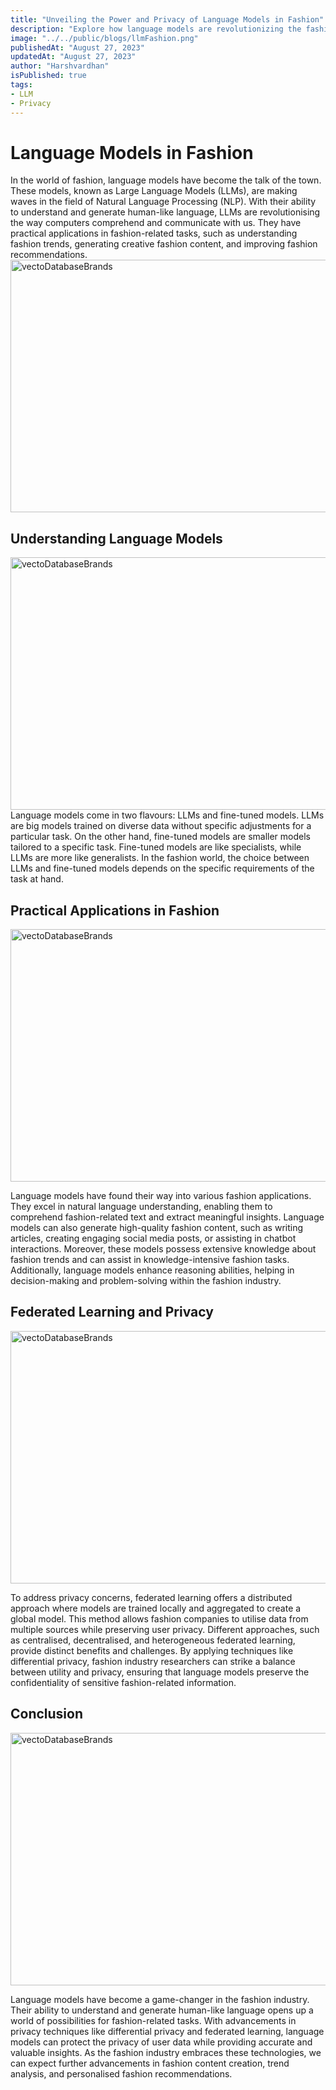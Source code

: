 ```yaml
---
title: "Unveiling the Power and Privacy of Language Models in Fashion"
description: "Explore how language models are revolutionizing the fashion industry by enhancing understanding of trends, generating creative content, and improving recommendations while prioritizing user privacy."
image: "../../public/blogs/llmFashion.png"
publishedAt: "August 27, 2023"
updatedAt: "August 27, 2023"
author: "Harshvardhan"
isPublished: true
tags:
- LLM
- Privacy
--- 
```


# Language Models in Fashion
In the world of fashion, language models have become the talk of the town. These models, known as Large Language Models (LLMs), are making waves in the field of Natural Language Processing (NLP). With their ability to understand and generate human-like language, LLMs are revolutionising the way computers comprehend and communicate with us. They have practical applications in fashion-related tasks, such as understanding fashion trends, generating creative fashion content, and improving fashion recommendations.
<Image
  src="/blogs/languageModel1.png"
  width="718"
  height="404"
  alt="vectoDatabaseBrands"
  sizes="100vw"
/>

## Understanding Language Models
<Image
  src="/blogs/languageModel2.png"
  width="718"
  height="404"
  alt="vectoDatabaseBrands"
  sizes="100vw"
/>
Language models come in two flavours: LLMs and fine-tuned models. LLMs are big models trained on diverse data without specific adjustments for a particular task. On the other hand, fine-tuned models are smaller models tailored to a specific task. Fine-tuned models are like specialists, while LLMs are more like generalists. In the fashion world, the choice between LLMs and fine-tuned models depends on the specific requirements of the task at hand.

## Practical Applications in Fashion
<Image
  src="/blogs/languageModel3.png"
  width="718"
  height="404"
  alt="vectoDatabaseBrands"
  sizes="100vw"
/>

Language models have found their way into various fashion applications. They excel in natural language understanding, enabling them to comprehend fashion-related text and extract meaningful insights. Language models can also generate high-quality fashion content, such as writing articles, creating engaging social media posts, or assisting in chatbot interactions. Moreover, these models possess extensive knowledge about fashion trends and can assist in knowledge-intensive fashion tasks. Additionally, language models enhance reasoning abilities, helping in decision-making and problem-solving within the fashion industry.

## Federated Learning and Privacy
<Image
  src="/blogs/languageModel4.png"
  width="718"
  height="404"
  alt="vectoDatabaseBrands"
  sizes="100vw"
/>

To address privacy concerns, federated learning offers a distributed approach where models are trained locally and aggregated to create a global model. This method allows fashion companies to utilise data from multiple sources while preserving user privacy. Different approaches, such as centralised, decentralised, and heterogeneous federated learning, provide distinct benefits and challenges. By applying techniques like differential privacy, fashion industry researchers can strike a balance between utility and privacy, ensuring that language models preserve the confidentiality of sensitive fashion-related information.

## Conclusion
<Image
  src="/blogs/languageModel5.png"
  width="718"
  height="404"
  alt="vectoDatabaseBrands"
  sizes="100vw"
/>

Language models have become a game-changer in the fashion industry. Their ability to understand and generate human-like language opens up a world of possibilities for fashion-related tasks. With advancements in privacy techniques like differential privacy and federated learning, language models can protect the privacy of user data while providing accurate and valuable insights. As the fashion industry embraces these technologies, we can expect further advancements in fashion content creation, trend analysis, and personalised fashion recommendations.